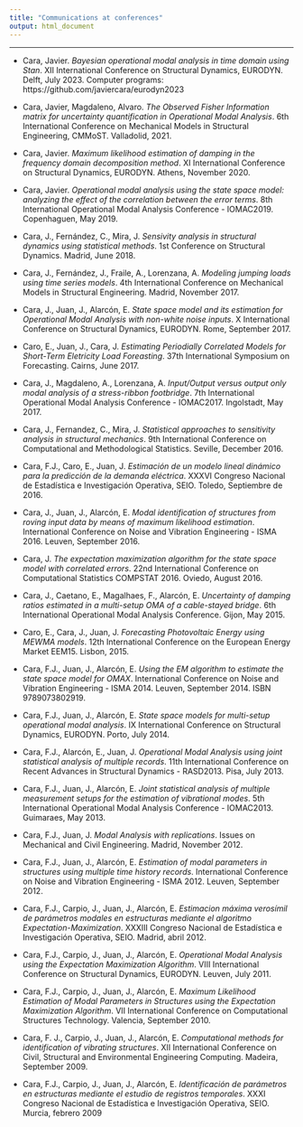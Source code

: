 ```yaml
---
title: "Communications at conferences"
output: html_document
---
```


<hr>

- Cara, Javier. *Bayesian operational modal analysis in time domain using Stan*. XII International Conference on Structural Dynamics, EURODYN. Delft, July 2023. Computer programs: https://github.com/javiercara/eurodyn2023

- Cara, Javier, Magdaleno, Alvaro. *The Observed Fisher Information matrix for uncertainty quantification in Operational Modal Analysis*. 6th International Conference on Mechanical Models in Structural Engineering, CMMoST. Valladolid, 2021.

- Cara, Javier. *Maximum likelihood estimation of damping in the frequency domain decomposition method*. XI International Conference on Structural Dynamics, EURODYN. Athens, November 2020.

- Cara, Javier. *Operational modal analysis using the state space model: analyzing the effect of the correlation between the error terms*. 8th International Operational Modal Analysis Conference - IOMAC2019. Copenhaguen, May 2019.

- Cara, J., Fernández, C., Mira, J. *Sensivity analysis in structural dynamics using statistical methods*. 1st Conference on Structural Dynamics. Madrid, June 2018.

- Cara, J., Fernández, J., Fraile, A., Lorenzana, A. *Modeling jumping loads using time series models*. 4th International Conference on Mechanical Models in Structural Engineering. Madrid, November 2017.

- Cara, J., Juan, J., Alarcón, E. *State space model and its estimation for Operational Modal Analysis with non-white noise inputs*. X International Conference on Structural Dynamics, EURODYN. Rome, September 2017.

- Caro, E., Juan, J., Cara, J. *Estimating Periodially Correlated Models for Short-Term Eletricity Load Foreasting*. 37th International Symposium on Forecasting. Cairns, June 2017.

- Cara, J., Magdaleno, A., Lorenzana, A. *Input/Output versus output only modal analysis of a stress-ribbon footbridge*. 7th International Operational Modal Analysis Conference - IOMAC2017. Ingolstadt, May 2017.

- Cara, J., Fernandez, C., Mira, J. *Statistical approaches to sensitivity analysis in structural mechanics*. 9th International Conference on Computational and Methodological Statistics. Seville, December 2016.

- Cara, F.J., Caro, E., Juan, J. *Estimación de un modelo lineal dinámico para la predicción de la demanda eléctrica*. XXXVI Congreso Nacional de Estadística e Investigación Operativa, SEIO. Toledo, Septiembre de 2016.

- Cara, J., Juan, J., Alarcón, E. *Modal identification of structures from roving input data by means of maximum likelihood estimation*. International Conference on Noise and Vibration Engineering - ISMA 2016. Leuven, September 2016.

- Cara, J. *The expectation maximization algorithm for the state space model with correlated errors*. 22nd International Conference on Computational Statistics COMPSTAT 2016. Oviedo, August 2016.

- Cara, J., Caetano, E., Magalhaes, F., Alarcón, E. *Uncertainty of damping ratios estimated in a multi-setup OMA of a cable-stayed bridge*. 6th International Operational Modal Analysis Conference. Gijon, May 2015.

- Caro, E., Cara, J., Juan, J. *Forecasting Photovoltaic Energy using MEWMA models*. 12th International Conference on the European Energy Market EEM15. Lisbon, 2015.

- Cara, F.J., Juan, J., Alarcón, E. *Using the EM algorithm to estimate the state space model for OMAX*. International Conference on Noise and Vibration Engineering - ISMA 2014. Leuven, September 2014. ISBN 9789073802919.

- Cara, F.J., Juan, J., Alarcón, E. *State space models for multi-setup operational modal analysis*. IX International Conference on Structural Dynamics, EURODYN. Porto, July 2014.

- Cara, F.J., Alarcón, E., Juan, J. *Operational Modal Analysis using joint statistical analysis of multiple records*. 11th International Conference on Recent Advances in Structural Dynamics - RASD2013. Pisa, July 2013.

- Cara, F.J., Juan, J., Alarcón, E. *Joint statistical analysis of multiple measurement setups for the estimation of vibrational modes*. 5th International Operational Modal Analysis Conference - IOMAC2013. Guimaraes, May 2013.

- Cara, F.J., Juan, J. *Modal Analysis with replications*. Issues on Mechanical and Civil Engineering. Madrid, November 2012.

- Cara, F.J., Juan, J., Alarcón, E. *Estimation of modal parameters in structures using multiple time history records*. International Conference on Noise and Vibration Engineering - ISMA 2012. Leuven, September 2012.

- Cara, F.J., Carpio, J., Juan, J., Alarcón, E. *Estimacion máxima verosímil de parámetros modales en estructuras mediante el algoritmo Expectation-Maximization*. XXXIII Congreso Nacional de Estadística e Investigación Operativa, SEIO. Madrid, abril 2012.

- Cara, F.J., Carpio, J., Juan, J., Alarcón, E. *Operational Modal Analysis using the Expectation Maximization Algorithm*. VIII International Conference on Structural Dynamics, EURODYN. Leuven, July 2011.

- Cara, F.J., Carpio, J., Juan, J., Alarcón, E. *Maximum Likelihood Estimation of Modal Parameters in Structures using the Expectation Maximization Algorithm*. VII International Conference on Computational Structures Technology. Valencia, September 2010.

- Cara, F. J., Carpio, J., Juan, J., Alarcón, E. *Computational methods for identification of vibrating structures*. XII International Conference on Civil, Structural and Environmental Engineering Computing. Madeira, September 2009.

- Cara, F.J., Carpio, J., Juan, J., Alarcón, E. *Identificación de parámetros en estructuras mediante el estudio de registros temporales*. XXXI Congreso Nacional de Estadística e Investigación Operativa, SEIO. Murcia, febrero 2009
